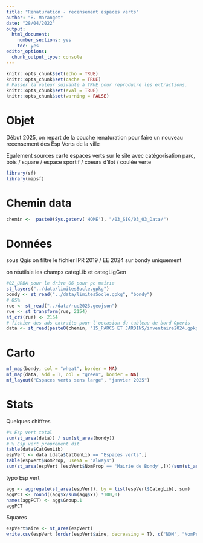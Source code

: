 ```yaml
---
title: "Renaturation - recensement espaces verts"
author: "B. Maranget"
date: "28/04/2022"
output: 
  html_document: 
    number_sections: yes
    toc: yes
editor_options: 
  chunk_output_type: console
---
```



```r
knitr::opts_chunk$set(echo = TRUE)
knitr::opts_chunk$set(cache = TRUE)
# Passer la valeur suivante à TRUE pour reproduire les extractions.
knitr::opts_chunk$set(eval = TRUE)
knitr::opts_chunk$set(warning = FALSE)
```


# Objet

Début 2025, on repart de la couche renaturation pour faire un nouveau recensement des Esp Verts de la ville

Egalement sources carte espaces verts sur le site avec catégorisation parc, bois / square / espace sportif / coeurs d'ilot / coulée verte

```r
library(sf)
library(mapsf)
```


# Chemin data


```r
chemin <-  paste0(Sys.getenv('HOME'), "/03_SIG/03_03_Data/")
```


# Données

sous Qgis on filtre le fichier IPR 2019 / EE 2024 sur bondy uniquement

on réutilsie les champs categLib et categLigGen

```r
#02_URBA pour le drive 06 pour pc mairie
st_layers("../data/limitesSocle.gpkg")
bondy <- st_read("../data/limitesSocle.gpkg", "bondy")
# OS%
rue <- st_read("../data/rue2023.geojson")
rue <- st_transform(rue, 2154)
st_crs(rue) <- 2154
# fichier des ads extraits pour l'occasion du tableau de bord Operis
data <- st_read(paste0(chemin, "15_PARCS ET JARDINS/inventaire2024.gpkg"),"inventaire2025_Bondy")
```

# Carto

```r
mf_map(bondy, col = "wheat", border = NA)
mf_map(data, add = T, col = "green", border = NA)
mf_layout("Espaces verts sens large", "janvier 2025")
```



# Stats 

Quelques chiffres 


```r
#% Esp vert total
sum(st_area(data)) / sum(st_area(bondy))
# % Esp vert proprement dit
table(data$CatGenLib)
espVert <- data [data$CatGenLib == "Espaces verts",]
table(espVert$NomProp, useNA = "always")
sum(st_area(espVert [espVert$NomProp == 'Mairie de Bondy',]))/sum(st_area(bondy))
```

typo Esp vert

```r
agg <- aggregate(st_area(espVert), by = list(espVert$CategLib), sum)
aggPCT <- round((agg$x/sum(agg$x)) *100,0)
names(aggPCT) <- agg$Group.1
aggPCT
```



Squares


```r
espVert$aire <- st_area(espVert)
write.csv(espVert [order(espVert$aire, decreasing = T), c("NOM", "NomProp", "aire"), drop=T], "../data/espVert.csv")
```

